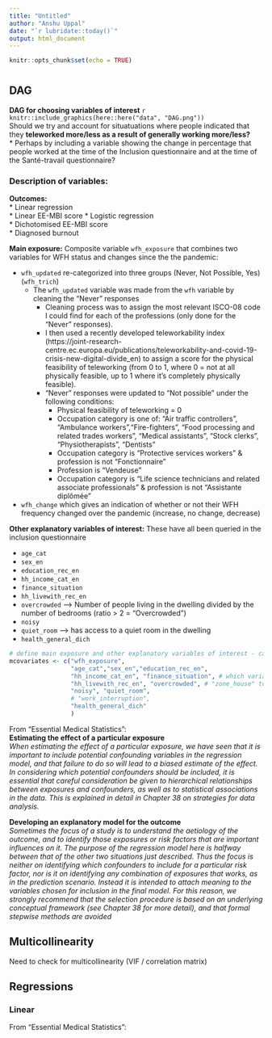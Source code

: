 ```yaml
---
title: "Untitled"
author: "Anshu Uppal"
date: "`r lubridate::today()`"
output: html_document
---
```


```r
knitr::opts_chunk$set(echo = TRUE)
```

# {.tabset}
## DAG {.tabset}
**DAG for choosing variables of interest**
`r knitr::include_graphics(here::here("data", "DAG.png"))`  
Should we try and account for situatuations where people indicated that they **teleworked more/less as a result of generally working more/less?**  
* Perhaps by including a variable showing the change in percentage that people worked at the time of the Inclusion questionnaire and at the time of the Santé-travail questionnaire?  
  
  
### Description of variables:  
**Outcomes:**  
* Linear regression  
  * Linear EE-MBI score
* Logistic regression  
  * Dichotomised EE-MBI score  
  * Diagnosed burnout
  
**Main exposure:** Composite variable `wfh_exposure` that combines two variables for WFH status and changes since the the pandemic:  

* `wfh_updated` re-categorized into three groups (Never, Not Possible, Yes) (`wfh_trich`)  
  * The `wfh_updated` variable was made from the `wfh` variable by cleaning the "Never" responses  
    * Cleaning process was to assign the most relevant ISCO-08 code I could find for each of the professions (only done for the "Never" responses).  
    * I then used a recently developed teleworkability index (https://joint-research-centre.ec.europa.eu/publications/teleworkability-and-covid-19-crisis-new-digital-divide_en) to assign a score for the physical feasibility of teleworking (from 0 to 1, where 0 = not at all physically feasible, up to 1 where it's completely physically feasible).  
    * "Never" responses were updated to "Not possible" under the following conditions:  
      * Physical feasibility of teleworking = 0  
      * Occupation category is one of: "Air traffic controllers", "Ambulance workers","Fire-fighters", "Food processing and related trades workers", "Medical assistants", "Stock clerks", "Physiotherapists", "Dentists"  
      * Occupation category is "Protective services workers" & profession is not "Fonctionnaire"  
      * Profession is "Vendeuse"  
      * Occupation category is "Life science technicians and related associate professionals" & profession is not "Assistante diplômée"  
* `wfh_change` which gives an indication of whether or not their WFH frequency changed over the pandemic (increase, no change, decrease)

**Other explanatory variables of interest:** These have all been queried in the inclusion questionnaire  

* `age_cat`
* `sex_en`
* `education_rec_en`
* `hh_income_cat_en`
* `finance_situation`
* `hh_livewith_rec_en`
* `overcrowded` --> Number of people living in the dwelling divided by the number of bedrooms (ratio > 2 = "Overcrowded")
* `noisy`
* `quiet_room` --> has access to a quiet room in the dwelling
* `health_general_dich`  
  
  
```r
# define main exposure and other explanatory variables of interest - can be used for linear and logistic regressions
mcovariates <- c("wfh_exposure",
                 "age_cat","sex_en","education_rec_en",
                 "hh_income_cat_en", "finance_situation", # which variable to use for financial security? or too linked with income?
                 "hh_livewith_rec_en", "overcrowded", # "zone_house" to be added as well?
                 "noisy", "quiet_room",
                 # "work_interruption",
                 "health_general_dich"
                 )
```
  
  
From "Essential Medical Statistics":  
**Estimating the effect of a particular exposure**  
_When estimating the effect of a particular exposure, we have seen that it is important to include potential confounding variables in the regression model, and that failure to do so will lead to a biased estimate of the effect. In considering which potential confounders should be included, it is essential that careful consideration be given to hierarchical relationships between exposures and confounders, as well as to statistical associations in the data. This is explained in detail in Chapter 38 on strategies for data analysis._

**Developing an explanatory model for the outcome**  
_Sometimes the focus of a study is to understand the aetiology of the outcome, and to identify those exposures or risk factors that are important influences on it. The purpose of the regression model here is halfway between that of the other two situations just described. Thus the focus is neither on identifying which confounders to include for a particular risk factor, nor is it on identifying any combination of exposures that works, as in the prediction scenario. Instead it is intended to attach meaning to the variables chosen for inclusion in the final model. For this reason, we strongly recommend that the selection procedure is based on an underlying conceptual framework (see Chapter 38 for more detail), and that formal stepwise methods are avoided_

## Multicollinearity
Need to check for multicollinearity (VIF / correlation matrix)

## Regressions {.tabset}

### Linear
From "Essential Medical Statistics":
